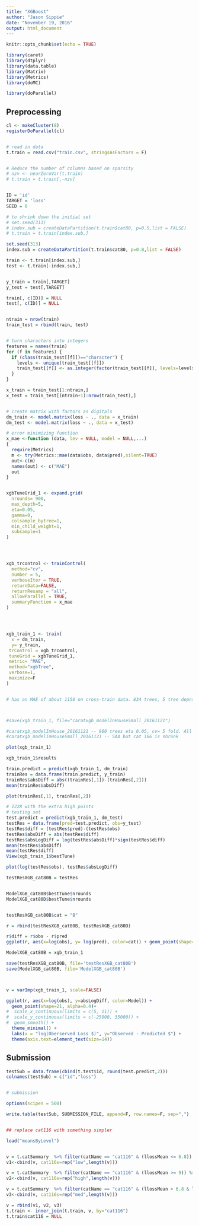 ```yaml
---
title: "XGBoost"
author: "Jason Sippie"
date: "November 19, 2016"
output: html_document
---
```


```r
knitr::opts_chunk$set(echo = TRUE)

library(caret)
library(dtplyr)
library(data.table)
library(Matrix)
library(Metrics)
library(doMC)

library(doParallel)


```

## Preprocessing

```r

cl <- makeCluster(8)
registerDoParallel(cl)


# read in data
t.train = read.csv("train.csv", stringsAsFactors = F)


# Reduce the number of columns based on sparsity
# nzv <- nearZeroVar(t.train)
# t.train = t.train[,-nzv]


ID = 'id'
TARGET = 'loss'
SEED = 0

# to shrink down the initial set
# set.seed(313)
# index.sub = createDataPartition(t.train$cat80, p=0.5,list = FALSE)
# t.train = t.train[index.sub,]

set.seed(313)
index.sub = createDataPartition(t.train$cat80, p=0.8,list = FALSE)

train <- t.train[index.sub,]
test <- t.train[-index.sub,]


y_train = train[,TARGET]
y_test = test[,TARGET]

train[, c(ID)] = NULL
test[, c(ID)] = NULL


ntrain = nrow(train)
train_test = rbind(train, test)


# turn characters into integers
features = names(train)
for (f in features) {
  if (class(train_test[[f]])=="character") {
    levels <- unique(train_test[[f]])
    train_test[[f]] <- as.integer(factor(train_test[[f]], levels=levels))
  }
}

x_train = train_test[1:ntrain,]
x_test = train_test[(ntrain+1):nrow(train_test),]


# create matrix with factors as digitals
dm_train <- model.matrix(loss ~ ., data = x_train)
dm_test <- model.matrix(loss ~ ., data = x_test)

# error minimizing function
x_mae <-function (data, lev = NULL, model = NULL,...) 
{ 
  require(Metrics)
  m <- try(Metrics::mae(data$obs, data$pred),silent=TRUE)
  out<-c(m)
  names(out) <- c("MAE")
  out 
}


xgbTuneGrid_1 <- expand.grid(
  nrounds= 900,
  max_depth=5,
  eta=0.05,
  gamma=0,
  colsample_bytree=1,
  min_child_weight=1,
  subsample=1
)




xgb_trcontrol <- trainControl(
  method="cv",
  number = 5,
  verboseIter = TRUE,
  returnData=FALSE,
  returnResamp = "all",
  allowParallel = TRUE,
  summaryFunction = x_mae
)




xgb_train_1 <- train(
  x = dm_train,
  y= y_train,
 trControl = xgb_trcontrol,
 tuneGrid = xgbTuneGrid_1,
 metric= "MAE",
 method="xgbTree",
 verbose=1,
 maximize=F
)


# has an MAE of about 1150 on cross-train data. 834 trees, 5 tree depnt, and eta 0.05, and 5 fold cv



#save(xgb_train_1, file="caratxgb_modelInHouseSmall_20161121")

#caratxgb_modelInHouse_20161121 -- 900 trees eta 0.05, cv= 5 fold. All columns. 80% of training data. Resample MAE 1185.485
#caratxgb_modelInHouseSmall_20161121 -- SAA but cat 166 is shrunk

plot(xgb_train_1)

xgb_train_1$results

train.predict = predict(xgb_train_1, dm_train)
trainRes = data.frame(train.predict, y_train)
trainRes$absDiff = abs((trainRes[,1])-(trainRes[,2]))
mean(trainRes$absDiff)

plot(trainRes[,1], trainRes[,2])

# 1228 with the extra high points
# testing set
test.predict = predict(xgb_train_1, dm_test)
testRes = data.frame(pred=test.predict, obs=y_test)
testRes$diff = (testRes$pred)-(testRes$obs)
testRes$absDiff = abs(testRes$diff)
testRes$absLogDiff = log(testRes$absDiff)*sign(testRes$diff)
mean(testRes$absDiff)
mean(testRes$diff)
View(xgb_train_1$bestTune)

plot(log(testRes$obs), testRes$absLogDiff)

testResXGB_cat80B = testRes


ModelXGB_cat80B$bestTune$nrounds
ModelXGB_cat80D$bestTune$nrounds


testResXGB_cat80B$cat = "B"

r = rbind(testResXGB_cat80B, testResXGB_cat80D)

r$diff = r$obs - r$pred
ggplot(r, aes(x=log(obs), y= log(pred), color=cat)) + geom_point(shape=21, alpha=0.4)

ModelXGB_cat80B = xgb_train_1

save(testResXGB_cat80B, file='testResXGB_cat80B')
save(ModelXGB_cat80B, file='ModelXGB_cat80B')



v = varImp(xgb_train_1, scale=FALSE)

ggplot(r, aes(x=log(obs), y=absLogDiff, color=Model)) + 
  geom_point(shape=21, alpha=0.4)+
#  scale_x_continuous(limits = c(5, 11)) +
#  scale_y_continuous(limits = c(-25000, 35000)) +
#  geom_smooth() + 
  theme_minimal() + 
  labs(x = "log(Oberserved Loss $)", y="Observed - Predicted $") +
  theme(axis.text=element_text(size=14))


```


## Submission

```r

testSub = data.frame(cbind(t.test$id, round(test.predict,2)))
colnames(testSub) = c("id","loss")


# submission

options(scipen = 500)

write.table(testSub, SUBMISSION_FILE, append=F, row.names=F, sep=",")


## replace cat116 with something simpler

load("meansByLevel")


v = t.catSummary  %>% filter(catName == "cat116" & (llossMean <= 6.8)) %>% select(cat116=x)
v1<-cbind(v, cat116s=rep("low",length(v)))

v = t.catSummary  %>% filter(catName == "cat116" & (llossMean >= 9)) %>% select(cat116=x)
v2<-cbind(v, cat116s=rep("high",length(v)))

v = t.catSummary  %>% filter(catName == "cat116" & (llossMean > 6.8 & llossMean < 9)) %>% select(cat116=x)
v3<-cbind(v, cat116s=rep("med",length(v)))

v = rbind(v1, v2, v3)
t.train <- inner_join(t.train, v, by="cat116")
t.train$cat116 = NULL

 



```
